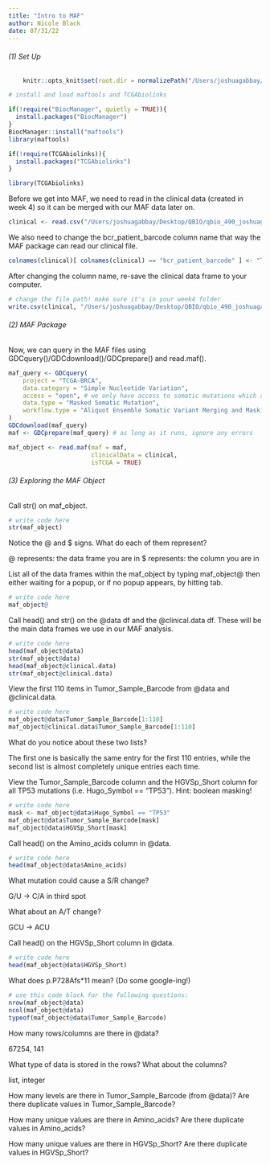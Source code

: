 ```yaml
---
title: "Intro to MAF"
author: Nicole Black
date: 07/31/22
---
```


###### (1) Set Up

```r
    knitr::opts_knit$set(root.dir = normalizePath("/Users/joshuagabbay/Desktop/QBIO/qbio_490_joshuagabbay/analysis_data")) 
```

```r
# install and load maftools and TCGAbiolinks

if(!require("BiocManager", quietly = TRUE)){
  install.packages("BiocManager")
}
BiocManager::install("maftools")
library(maftools)

if(!require(TCGAbiolinks)){
  install.packages("TCGAbiolinks")
}

library(TCGAbiolinks)
```

Before we get into MAF, we need to read in the clinical data (created in week 4) so it can be merged with our MAF data later on.

```r
clinical <- read.csv("/Users/joshuagabbay/Desktop/QBIO/qbio_490_joshuagabbay/analysis_data/brca_clinical_data.csv")
```

We also need to change the bcr_patient_barcode column name that way the MAF package can read our clinical file.

```r
colnames(clinical)[ colnames(clinical) == "bcr_patient_barcode" ] <- "Tumor_Sample_Barcode"
```

After changing the column name, re-save the clinical data frame to your computer.

```r
# change the file path! make sure it's in your week4 folder
write.csv(clinical, "/Users/joshuagabbay/Desktop/QBIO/qbio_490_joshuagabbay/analysis_data/brca_clinical_data.csv", row.names = FALSE)
```

###### (2) MAF Package

Now, we can query in the MAF files using GDCquery()/GDCdownload()/GDCprepare() and read.maf(). 

```r
maf_query <- GDCquery(
    project = "TCGA-BRCA", 
    data.category = "Simple Nucleotide Variation", 
    access = "open", # we only have access to somatic mutations which are open access
    data.type = "Masked Somatic Mutation", 
    workflow.type = "Aliquot Ensemble Somatic Variant Merging and Masking"
)
GDCdownload(maf_query)
maf <- GDCprepare(maf_query) # as long as it runs, ignore any errors

maf_object <- read.maf(maf = maf, 
                       clinicalData = clinical,
                       isTCGA = TRUE)
```

###### (3) Exploring the MAF Object

Call str() on maf_object.

```r
# write code here
str(maf_object)
```

Notice the @ and $ signs. What do each of them represent?

  @ represents: the data frame you are in
  $ represents: the column you are in
  
List all of the data frames within the maf_object by typing maf_object@ then either waiting for a popup, or if no popup appears, by hitting tab.

```r
# write code here
maf_object@
```

Call head() and str() on the @data df and the @clinical.data df. These will be the main data frames we use in our MAF analysis.

```r
# write code here
head(maf_object@data)
str(maf_object@data)
head(maf_object@clinical.data)
str(maf_object@clinical.data)
```

View the first 110 items in Tumor_Sample_Barcode from @data and @clinical.data.

```r
# write code here
maf_object@data$Tumor_Sample_Barcode[1:110]
maf_object@clinical.data$Tumor_Sample_Barcode[1:110]
```

What do you notice about these two lists?

The first one is basically the same entry for the first 110 entries, while the second list is almost completely unique entries each time.

View the Tumor_Sample_Barcode column and the HGVSp_Short column for all TP53 mutations (i.e. Hugo_Symbol == "TP53"). Hint: boolean masking!

```r
# write code here
mask <- maf_object@data$Hugo_Symbol == "TP53"
maf_object@data$Tumor_Sample_Barcode[mask]
maf_object@data$HGVSp_Short[mask]
```

Call head() on the Amino_acids column in @data.

```r
# write code here
head(maf_object@data$Amino_acids)
```

What mutation could cause a S/R change?

G/U -> C/A in third spot

What about an A/T change?

GCU -> ACU

Call head() on the HGVSp_Short column in @data.

```r
# write code here
head(maf_object@data$HGVSp_Short)
```

What does p.P728Afs*11 mean? (Do some google-ing!)


```r
# use this code block for the following questions:
nrow(maf_object@data)
ncol(maf_object@data)
typeof(maf_object@data$Tumor_Sample_Barcode)
```
  
  How many rows/columns are there in @data?
  
  67254, 141
  
  What type of data is stored in the rows? What about the columns?
  
  list, integer
  
  How many levels are there in Tumor_Sample_Barcode (from @data)?
  Are there duplicate values in Tumor_Sample_Barcode?
  
  How many unique values are there in Amino_acids?
  Are there duplicate values in Amino_acids?
  
  How many unique values are there in HGVSp_Short?
  Are there duplicate values in HGVSp_Short?
